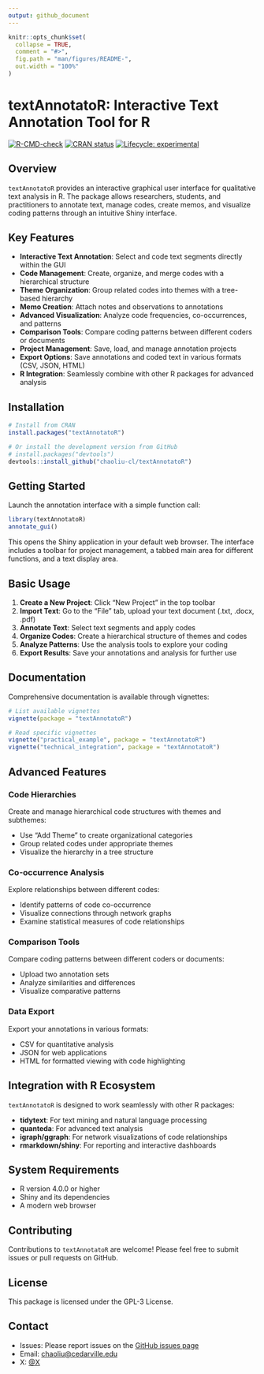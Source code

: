```yaml
---
output: github_document
---
```


<!-- README.md is generated from README.Rmd. Please edit that file -->

```r
knitr::opts_chunk$set(
  collapse = TRUE,
  comment = "#>",
  fig.path = "man/figures/README-",
  out.width = "100%"
)
```

# textAnnotatoR: Interactive Text Annotation Tool for R

[![R-CMD-check](https://github.com/chaoliu-cl/textAnnotatoR/actions/workflows/R-CMD-check.yaml/badge.svg)](https://github.com/chaoliu-cl/textAnnotatoR/actions/workflows/R-CMD-check.yaml)
[![CRAN
status](https://www.r-pkg.org/badges/version/textAnnotatoR)](https://CRAN.R-project.org/package=textAnnotatoR)
[![Lifecycle:
experimental](https://img.shields.io/badge/lifecycle-experimental-orange.svg)](https://lifecycle.r-lib.org/articles/stages.html#experimental)

## Overview

`textAnnotatoR` provides an interactive graphical user interface for qualitative text analysis in R. The package allows researchers, students, and practitioners to annotate text, manage codes, create memos, and visualize coding patterns through an intuitive Shiny interface.

## Key Features

- **Interactive Text Annotation**: Select and code text segments directly within the GUI
- **Code Management**: Create, organize, and merge codes with a hierarchical structure
- **Theme Organization**: Group related codes into themes with a tree-based hierarchy
- **Memo Creation**: Attach notes and observations to annotations
- **Advanced Visualization**: Analyze code frequencies, co-occurrences, and patterns
- **Comparison Tools**: Compare coding patterns between different coders or documents
- **Project Management**: Save, load, and manage annotation projects
- **Export Options**: Save annotations and coded text in various formats (CSV, JSON, HTML)
- **R Integration**: Seamlessly combine with other R packages for advanced analysis

## Installation

```r
# Install from CRAN
install.packages("textAnnotatoR")

# Or install the development version from GitHub
# install.packages("devtools")
devtools::install_github("chaoliu-cl/textAnnotatoR")
```

## Getting Started

Launch the annotation interface with a simple function call:

```r
library(textAnnotatoR)
annotate_gui()
```

This opens the Shiny application in your default web browser. The interface includes a toolbar for project management, a tabbed main area for different functions, and a text display area.

## Basic Usage

1. **Create a New Project**: Click "New Project" in the top toolbar
2. **Import Text**: Go to the "File" tab, upload your text document (.txt, .docx, .pdf)
3. **Annotate Text**: Select text segments and apply codes
4. **Organize Codes**: Create a hierarchical structure of themes and codes
5. **Analyze Patterns**: Use the analysis tools to explore your coding
6. **Export Results**: Save your annotations and analysis for further use

## Documentation

Comprehensive documentation is available through vignettes:

```r
# List available vignettes
vignette(package = "textAnnotatoR")

# Read specific vignettes
vignette("practical_example", package = "textAnnotatoR")
vignette("technical_integration", package = "textAnnotatoR")
```

## Advanced Features

### Code Hierarchies

Create and manage hierarchical code structures with themes and subthemes:

- Use "Add Theme" to create organizational categories
- Group related codes under appropriate themes
- Visualize the hierarchy in a tree structure

### Co-occurrence Analysis

Explore relationships between different codes:

- Identify patterns of code co-occurrence
- Visualize connections through network graphs
- Examine statistical measures of code relationships

### Comparison Tools

Compare coding patterns between different coders or documents:

- Upload two annotation sets
- Analyze similarities and differences
- Visualize comparative patterns

### Data Export

Export your annotations in various formats:

- CSV for quantitative analysis
- JSON for web applications
- HTML for formatted viewing with code highlighting

## Integration with R Ecosystem

`textAnnotatoR` is designed to work seamlessly with other R packages:

- **tidytext**: For text mining and natural language processing
- **quanteda**: For advanced text analysis
- **igraph/ggraph**: For network visualizations of code relationships
- **rmarkdown/shiny**: For reporting and interactive dashboards

## System Requirements

- R version 4.0.0 or higher
- Shiny and its dependencies
- A modern web browser

## Contributing

Contributions to `textAnnotatoR` are welcome! Please feel free to submit issues or pull requests on GitHub.

## License

This package is licensed under the GPL-3 License.

## Contact

- Issues: Please report issues on the [GitHub issues
  page](https://github.com/chaoliu-cl/textAnnotatoR/issues)
- Email: <chaoliu@cedarville.edu>
- X: [@X](https://x.com/ChaoLiu77600168)

